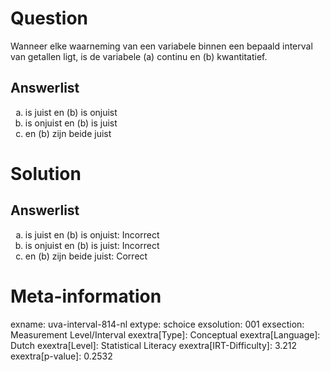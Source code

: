 Question
========

Wanneer elke waarneming van een variabele binnen een bepaald interval
van getallen ligt, is de variabele (a) continu en (b) kwantitatief.

Answerlist
----------

(a) is juist en (b) is onjuist
(a) is onjuist en (b) is juist
(a) en (b) zijn beide juist

Solution
========

Answerlist
----------

(a) is juist en (b) is onjuist: Incorrect
(a) is onjuist en (b) is juist: Incorrect
(a) en (b) zijn beide juist: Correct

Meta-information
================
exname: uva-interval-814-nl
extype: schoice
exsolution: 001
exsection: Measurement Level/Interval
exextra[Type]: Conceptual
exextra[Language]: Dutch
exextra[Level]: Statistical Literacy
exextra[IRT-Difficulty]: 3.212
exextra[p-value]: 0.2532
